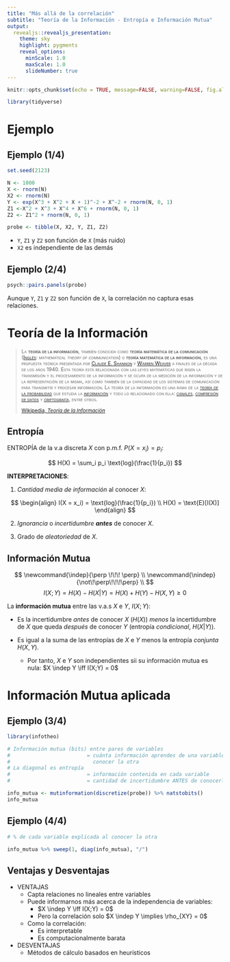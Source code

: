```yaml
---
title: "Más allá de la correlación"
subtitle: "Teoría de la Información - Entropía e Información Mutua"
output: 
  revealjs::revealjs_presentation:
    theme: sky
    highlight: pygments
    reveal_options:
      minScale: 1.0
      maxScale: 1.0
      slideNumber: true
---
```


```r
knitr::opts_chunk$set(echo = TRUE, message=FALSE, warning=FALSE, fig.align='center')

library(tidyverse)
```

# Ejemplo

## Ejemplo (1/4)

```r
set.seed(2123)

N <- 1000
X <- rnorm(N)
X2 <- rnorm(N)
Y <- exp(X^3 + X^2 + X + 1)^-2 + X^-2 + rnorm(N, 0, 1)
Z1 <-X^2 + X^3 + X^4 + X^6 + rnorm(N, 0, 1)
Z2 <- Z1^2 + rnorm(N, 0, 1)

probe <- tibble(X, X2, Y, Z1, Z2)
```

-   `Y`, `Z1` y `Z2` son función de `X` (más ruido)
-   `X2` es independiente de las demás

## Ejemplo (2/4)

```r
psych::pairs.panels(probe)
```

Aunque `Y`, `Z1` y `Z2` son función de `X`, la correlación no captura esas relaciones.

# Teoría de la Información

<small>

> [La **teoría de la información**, también conocida como **teoría matemática de la comunicación** ([Inglés](https://es.wikipedia.org/wiki/Idioma_ingl%C3%A9s "Idioma inglés"): *mathematical theory of communication*) o **teoría matemática de la información**, es una propuesta teórica presentada por [Claude E. Shannon](https://es.wikipedia.org/wiki/Claude_Shannon "Claude Shannon") y [Warren Weaver](https://es.wikipedia.org/wiki/Warren_Weaver "Warren Weaver") a finales de la década de los años 1940. Esta teoría está relacionada con las leyes matemáticas que rigen la transmisión y el procesamiento de la información y se ocupa de la medición de la información y de la representación de la misma, así como también de la capacidad de los sistemas de comunicación para transmitir y procesar información. La teoría de la información es una rama de la [teoría de la probabilidad](https://es.wikipedia.org/wiki/Teor%C3%ADa_de_la_probabilidad "Teoría de la probabilidad") que estudia la [información](https://es.wikipedia.org/wiki/Informaci%C3%B3n "Información") y todo lo relacionado con ella: [canales](https://es.wikipedia.org/wiki/Canal_de_comunicaciones "Canal de comunicaciones"), [compresión de datos](https://es.wikipedia.org/wiki/Compresi%C3%B3n_de_datos "Compresión de datos") y [criptografía](https://es.wikipedia.org/wiki/Criptograf%C3%ADa "Criptografía"), entre otros.]{.smallcaps}
>
> [Wikipedia, *Teoría de la Información*](https://es.wikipedia.org/wiki/Teor%C3%ADa_de_la_informaci%C3%B3n)

</small>

## Entropía

ENTROPÍA de la v.a discreta $X$ con p.m.f. $P(X=x_i) = p_i$:

$$
H(X) = \sum_i p_i \text{log}(\frac{1}{p_i})
$$


**INTERPRETACIONES**:

1. *Cantidad media de información* al conocer $X$: 

$$
\begin{align}
  I(X = x_i) = \text{log}(\frac{1}{p_i}) \\
  H(X) = \text{E}[I(X)]
\end{align}
$$

2. *Ignorancia* o *incertidumbre* ***antes*** de conocer $X$.

3. Grado de *aleatoriedad* de $X$.



## Información Mutua

$$
\newcommand{\indep}{\perp \!\!\! \perp} \\
\newcommand{\nindep}{\not\!\perp\!\!\!\perp} \\
$$
$$
I(X; Y) = H(X) - H(X|Y) = H(X) + H(Y) - H(X, Y) \geq 0
$$

La **información mutua** entre las v.a.s $X$ e $Y$, $I(X; Y)$:

+ Es la incertidumbre 
*antes* de conocer $X$ ($H(X)$) *menos* la incertidumbre de $X$ que queda *después*
de conocer $Y$ (entropía *condicional*, $H(X|Y)$).

+ Es igual a la suma de las entropías de $X$ e $Y$ menos la entropía *conjunta*
$H(X, Y)$.
  + Por tanto, $X$ e $Y$ son independientes sii su información mutua es nula: $X \indep Y \iff I(X;Y) = 0$

# Información Mutua aplicada

## Ejemplo (3/4)

```r
library(infotheo)

# Información mutua (bits) entre pares de variables
#                         = cuánta información aprendes de una variable al 
#                           conocer la otra
# La diagonal es entropía 
#                         = información contenida en cada variable 
#                         = cantidad de incertidumbre ANTES de conocerla

info_mutua <- mutinformation(discretize(probe)) %>% natstobits() 
info_mutua
```

## Ejemplo (4/4)
```r
# % de cada variable explicada al conocer la otra

info_mutua %>% sweep(1, diag(info_mutua), "/")
```

## Ventajas y Desventajas

+ VENTAJAS
  + Capta relaciones no lineales entre variables
  + Puede informarnos más acerca de la independencia de variables:
    + $X \indep Y \iff I(X;Y) = 0$
    + Pero la correlación solo $X \indep Y \implies \rho_{XY} = 0$
  + Como la correlación:
    + Es interpretable
    + Es computacionalmente barata
  
+ DESVENTAJAS
  + Métodos de cálculo basados en heurísticos
